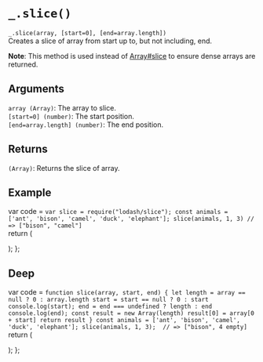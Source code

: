 # `_.slice()`

`_.slice(array, [start=0], [end=array.length])`  
Creates a slice of array from start up to, but not including, end.

**Note**: This method is used instead of [Array#slice](https://developer.mozilla.org/en-US/docs/Web/JavaScript/Reference/Global_Objects/Array/slice) to ensure dense arrays are returned.

## Arguments
`array (Array)`: The array to slice.  
`[start=0] (number)`: The start position.  
`[end=array.length] (number)`: The end position.

## Returns
`(Array)`: Returns the slice of array.

## Example


var code =  `var slice = require("lodash/slice");
const animals = ['ant', 'bison', 'camel', 'duck', 'elephant'];
slice(animals, 1, 3)
// => ["bison", "camel"]
`   
  return (
    <div>
      <Embed source={code} />
    </div>
  );
};

<Demo/>

## Deep

var code =  `function slice(array, start, end) {
let length = array == null ? 0 : array.length
start = start == null ? 0 : start
console.log(start);
end = end === undefined ? length : end
console.log(end);
const result = new Array(length)
result[0] = array[0 + start]
return result
}
const animals = ['ant', 'bison', 'camel', 'duck', 'elephant'];
slice(animals, 1, 3); 
// => ["bison", 4 empty]
`   
  return (
    <div>
      <Embed source={code} />
    </div>
  );
};

<DeepDemo/>

